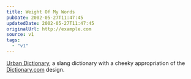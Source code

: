 ```yaml
---
title: Weight Of My Words
pubDate: 2002-05-27T11:47:45
updatedDate: 2002-05-27T11:47:45
originalUrl: http://example.com
source: v1
tags:
  - "v1"
---
```


[Urban Dictionary][1], a slang dictionary with a cheeky appropriation of the [Dictionary.com][2] design.

[1]: http://www.urbandictionary.com/ "Urban Dictionary"
[2]: http://www.urbandictionary.com/ "Dictionary.com"
